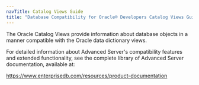 ```yaml
---
navTitle: Catalog Views Guide
title: "Database Compatibility for Oracle® Developers Catalog Views Guide"
---
```


The Oracle Catalog Views provide information about database objects in a manner compatible with the Oracle data dictionary views.

For detailed information about Advanced Server's compatibility features and extended functionality, see the complete library of Advanced Server documentation, available at:

<https://www.enterprisedb.com/resources/product-documentation>
